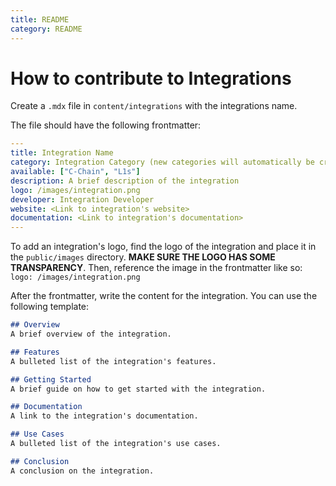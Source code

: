 ```yaml
---
title: README
category: README
---
```


# How to contribute to Integrations

Create a `.mdx` file in `content/integrations` with the integrations name.

The file should have the following frontmatter:

```yaml
---
title: Integration Name
category: Integration Category (new categories will automatically be created when listed here). You can also add multiple categories by separating them with commas.
available: ["C-Chain", "L1s"]
description: A brief description of the integration
logo: /images/integration.png
developer: Integration Developer
website: <Link to integration's website>
documentation: <Link to integration's documentation>
---
```

To add an integration's logo, find the logo of the integration and place it in the `public/images` directory. **MAKE SURE THE LOGO HAS SOME TRANSPARENCY**. Then, reference the image in the frontmatter like so: `logo: /images/integration.png`

After the frontmatter, write the content for the integration. You can use the following template:

```md
## Overview
A brief overview of the integration.

## Features
A bulleted list of the integration's features.

## Getting Started
A brief guide on how to get started with the integration.

## Documentation
A link to the integration's documentation.

## Use Cases
A bulleted list of the integration's use cases.

## Conclusion
A conclusion on the integration.
```